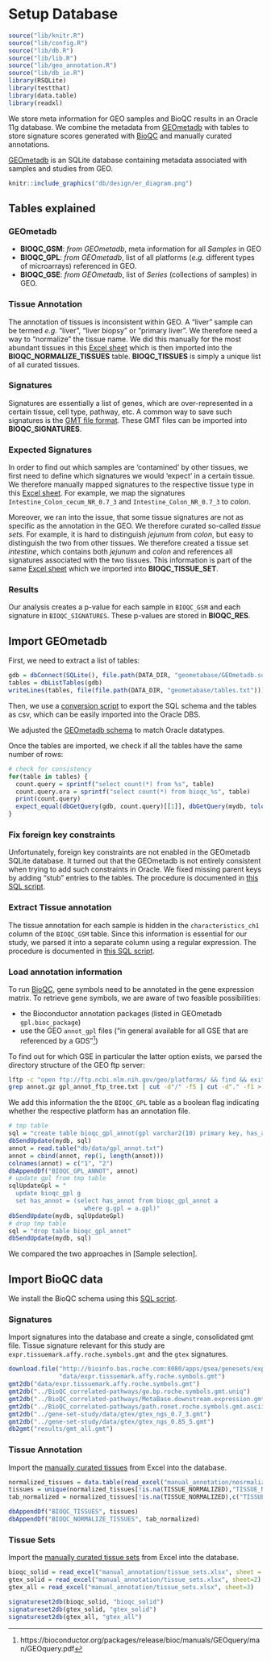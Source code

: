# Setup Database

```r
source("lib/knitr.R")
source("lib/config.R")
source("lib/db.R")
source("lib/lib.R")
source("lib/geo_annotation.R")
source("lib/db_io.R")
library(RSQLite)
library(testthat)
library(data.table)
library(readxl)
```

We store meta information for GEO samples and BioQC results in 
an Oracle 11g database. We combine the metadata from [GEOmetadb](https://www.bioconductor.org/packages/release/bioc/vignettes/GEOmetadb/inst/doc/GEOmetadb.html)
with tables to store signature scores generated with 
[BioQC](https://accio.github.io/BioQC) and manually curated annotations. 

[GEOmetadb](https://www.bioconductor.org/packages/release/bioc/vignettes/GEOmetadb/inst/doc/GEOmetadb.html) 
is an SQLite database containing metadata associated with samples and studies from GEO. 

```r
knitr::include_graphics("db/design/er_diagram.png")
```

## Tables explained

### GEOmetadb
* **BIOQC_GSM**: *from GEOmetadb*, meta information for all *Samples* in GEO
* **BIOQC_GPL**: *from GEOmetadb*, list of all platforms (*e.g.* different types of microarrays) referenced in GEO. 
* **BIOQC_GSE**: *from GEOmetadb*, list of *Series* (collections of samples) in GEO. 

### Tissue Annotation
The annotation of tissues is inconsistent within GEO. A "liver" sample can be termed *e.g.* "liver", "liver biopsy" or "primary liver". We therefore need a way to "normalize" the tissue name. We did this manually for the most abundant tissues in this [Excel sheet](https://github.com/grst/BioQC_GEO_analysis/blob/master/manual_annotation/normalize_tissues.xlsx) which is then imported into the **BIOQC_NORMALIZE_TISSUES** table. **BIOQC_TISSUES** is simply a unique list of all curated tissues. 

### Signatures
Signatures are essentially a list of genes, which are over-represented in a certain tissue, cell type, pathway, etc. A common way to save such signatures is the [GMT file format](http://software.broadinstitute.org/cancer/software/gsea/wiki/index.php/Data_formats#GMT:_Gene_Matrix_Transposed_file_format_.28.2A.gmt.29). These GMT files can be imported into **BIOQC_SIGNATURES**. 

### Expected Signatures
In order to find out which samples are 'contamined' by other tissues, we first need to define which signatures we would 'expect' in a certain tissue. We therefore manually mapped signatures to the respective tissue type in this 
[Excel sheet](https://github.com/grst/BioQC_GEO_analysis/blob/master/manual_annotation/tissue_sets.xlsx). For example, we map the signatures `Intestine_Colon_cecum_NR_0.7_3` and `Intestine_Colon_NR_0.7_3` to *colon*.  

Moreover, we ran into the issue, that some tissue signatures are not as specific as the annotation in the GEO. We therefore curated so-called *tissue sets*. For example, it is hard to distinguish *jejunum* from *colon*, but easy to distinguish the two from other tissues. We therefore created a tissue set *intestine*, which contains both *jejunum* and *colon* and references all signatures associated with the two tissues. This information is part of the same [Excel sheet](https://github.com/grst/BioQC_GEO_analysis/blob/master/manual_annotation/tissue_sets.xlsx) which we imported into  **BIOQC_TISSUE_SET**. 

### Results
Our analysis creates a p-value for each sample in `BIOQC_GSM` and each signature in `BIOQC_SIGNATURES`. These p-values are stored in **BIOQC_RES**.


## Import GEOmetadb

First, we need to extract a list of tables:  
```r
gdb = dbConnect(SQLite(), file.path(DATA_DIR, "geometabase/GEOmetadb.sqlite"))
tables = dbListTables(gdb)
writeLines(tables, file(file.path(DATA_DIR, "geometabase/tables.txt")))
```

Then, we use a [conversion script](https://github.com/grst/BioQC_GEO_analysis/blob/master/db/geometadb2csv.sh) to 
export the SQL schema and the tables as csv, which can be easily imported into the Oracle DBS. 

We adjusted the [GEOmetadb schema](https://github.com/grst/BioQC_GEO_analysis/blob/master/db/geometadb_schema.sql) to match 
Oracle datatypes. 

Once the tables are imported, we check if all the tables have the same number of rows: 
```r
# check for consistency 
for(table in tables) {
  count.query = sprintf("select count(*) from %s", table)
  count.query.ora = sprintf("select count(*) from bioqc_%s", table)
  print(count.query)
  expect_equal(dbGetQuery(gdb, count.query)[[1]], dbGetQuery(mydb, tolower(count.query.ora))[[1]])
}
```


### Fix foreign key constraints

Unfortunately, foreign key constraints are not enabled in the GEOmetadb SQLite database. It turned out that the GEOmetadb is not entirely consistent when trying to add such constraints in Oracle. We fixed missing 
parent keys by adding "stub" entries to the tables. The procedure is documented in 
[this SQL script](https://github.com/grst/BioQC_GEO_analysis/blob/master/db/update_geometabase.sql). 


### Extract Tissue annotation

The tissue annotation for each sample is hidden in the `characteristics_ch1` column of the `BIOQC_GSM` table. Since this information is 
essential for our study, we parsed it into a separate column using a regular expression. The procedure is documented in 
[this SQL script](https://github.com/grst/BioQC_GEO_analysis/blob/master/db/update_geometabase.sql). 


### Load annotation information

To run [BioQC](https://accio.github.io/BioQC), gene symbols need to be annotated in the gene expression matrix.
To retrieve gene symbols, we are aware of two feasible possibilities: 

* the Bioconductor annotation packages (listed in GEOmetadb `gpl.bioc_package`)
* use the GEO `annot_gpl` files ("in general available for all GSE that are referenced by a GDS"[^1]) 

[^1]: https://bioconductor.org/packages/release/bioc/manuals/GEOquery/man/GEOquery.pdf

To find out for which GSE in particular the latter option exists, we parsed the directory structure of the
GEO ftp server: 

```bash
lftp -c "open ftp://ftp.ncbi.nlm.nih.gov/geo/platforms/ && find && exit" > gpl_annot_ftp_tree.txt
grep annot.gz gpl_annot_ftp_tree.txt | cut -d"/" -f5 | cut -d"." -f1 > gpl_annot.txt
```

We add this information the the `BIOQC_GPL` table as a boolean flag indicating whether the respective
platform has an annotation file. 

```r
# tmp table
sql = "create table bioqc_gpl_annot(gpl varchar2(10) primary key, has_annot number(1))"
dbSendUpdate(mydb, sql)
annot = read.table("db/data/gpl_annot.txt")
annot = cbind(annot, rep(1, length(annot)))
colnames(annot) = c("1", "2")
dbAppendDf("BIOQC_GPL_ANNOT", annot)
# update gpl from tmp table
sqlUpdateGpl = "
  update bioqc_gpl g
  set has_annot = (select has_annot from bioqc_gpl_annot a
                     where g.gpl = a.gpl)"
dbSendUpdate(mydb, sqlUpdateGpl)
# drop tmp table
sql = "drop table bioqc_gpl_annot"
dbSendUpdate(mydb, sql)
```

We compared the two approaches in [Sample selection]. 

## Import BioQC data
We install the BioQC schema using this [SQL script](https://github.com/grst/BioQC_GEO_analysis/blob/master/db/bioqc_schema.sql). 

### Signatures

Import signatures into the database and create a single, consolidated gmt file. Tissue signature relevant for this
study are `expr.tissuemark.affy.roche.symbols.gmt` and the `gtex` signatures. 
```r
download.file("http://bioinfo.bas.roche.com:8080/apps/gsea/genesets/exp.tissuemark.bioqc.roche.symbols.gmt",
              "data/expr.tissuemark.affy.roche.symbols.gmt")
gmt2db("data/expr.tissuemark.affy.roche.symbols.gmt")
gmt2db("../BioQC_correlated-pathways/go.bp.roche.symbols.gmt.uniq")
gmt2db("../BioQC_correlated-pathways/MetaBase.downstream.expression.gmt")
gmt2db("../BioQC_correlated-pathways/path.ronet.roche.symbols.gmt.ascii")
gmt2db("../gene-set-study/data/gtex/gtex_ngs_0.7_3.gmt")
gmt2db("../gene-set-study/data/gtex/gtex_ngs_0.85_5.gmt")
db2gmt("results/gmt_all.gmt")
```


### Tissue Annotation

Import the [manually curated tissues](https://github.com/grst/BioQC_GEO_analysis/blob/master/manual_annotation/normalize_tissues.xlsx) from Excel into the database. 
```r
normalized_tissues = data.table(read_excel("manual_annotation/nosrmalize_tissues.xlsx"))
tissues = unique(normalized_tissues[!is.na(TISSUE_NORMALIZED),"TISSUE_NORMALIZED", with=FALSE])
tab_normalized = normalized_tissues[!is.na(TISSUE_NORMALIZED),c("TISSUE", "TISSUE_NORMALIZED"), with=FALSE]

dbAppendDf("BIOQC_TISSUES", tissues)
dbAppendDf("BIOQC_NORMALIZE_TISSUES", tab_normalized)

```

### Tissue Sets

Import the [manually curated tissue sets](https://github.com/grst/BioQC_GEO_analysis/blob/master/manual_annotation/tissue_sets.xlsx) from Excel into the database. 
```r
bioqc_solid = read_excel("manual_annotation/tissue_sets.xlsx", sheet = 1)
gtex_solid = read_excel("manual_annotation/tissue_sets.xlsx", sheet=2)
gtex_all = read_excel("manual_annotation/tissue_sets.xlsx", sheet=3)

signatureset2db(bioqc_solid, "bioqc_solid")
signatureset2db(gtex_solid, "gtex_solid")
signatureset2db(gtex_all, "gtex_all")

```



